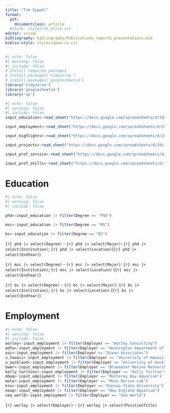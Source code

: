 ```yaml
---
title: "Tim Sippel"
format: 
  pdf:
    documentclass: article
  #style: styles/CV_Style.css
editor: visual
bibliography: bibliography/Publications_reports_presentations.bib
biblio-style: styles/apaa-cv.csl
---
```


```r
#| echo: false
#| warning: false
#| include: false
# Install required packages
# install.packages('tidyverse')
# install.packages('googlesheets4')
library('tidyverse')
library('googlesheets4')
library('sp')
```

```r
#| echo: false
#| warning: false
#| include: false
input_education<-read_sheet("https://docs.google.com/spreadsheets/d/19s1p6Xr73FTJmM69JTP5Jn807aG1K8VPsoimNpXw3xw/edit", sheet = "Education")

input_employment<-read_sheet("https://docs.google.com/spreadsheets/d/19s1p6Xr73FTJmM69JTP5Jn807aG1K8VPsoimNpXw3xw/edit", sheet = "Employment")

input_highlights<-read_sheet("https://docs.google.com/spreadsheets/d/19s1p6Xr73FTJmM69JTP5Jn807aG1K8VPsoimNpXw3xw/edit", sheet = "Highlights")

input_projects<-read_sheet("https://docs.google.com/spreadsheets/d/19s1p6Xr73FTJmM69JTP5Jn807aG1K8VPsoimNpXw3xw/edit", sheet = "Projects")

input_prof_service<-read_sheet("https://docs.google.com/spreadsheets/d/19s1p6Xr73FTJmM69JTP5Jn807aG1K8VPsoimNpXw3xw/edit", sheet = "Professional Service")

input_prof_skills<-read_sheet("https://docs.google.com/spreadsheets/d/19s1p6Xr73FTJmM69JTP5Jn807aG1K8VPsoimNpXw3xw/edit", sheet = "Skills & Qualifications")
```

# Education

```r
#| echo: false
#| warning: false
#| include: false

phd<-input_education |> filter(Degree == "PhD")

msc<-input_education |> filter(Degree == "MS")

bs<-input_education |> filter(Degree == "BS")
```

`{r} phd |> select(Degree)` - `{r} phd |> select(Major)`: `{r} phd |> select(Institution)`; `{r} phd |> select(Location)`(`{r} phd |> select(EndYear)`)

`{r} msc |> select(Degree)` - `{r} msc |> select(Major)`: `{r} msc |> select(Institution)`; `{r} msc |> select(Location)` (`{r} msc |> select(EndYear)`)

`{r} bs |> select(Degree)` - `{r} bs |> select(Major)`: `{r} bs |> select(Institution)`; `{r} bs |> select(Location)` (`{r} bs |> select(EndYear)`)

# Employment

```r
#| echo: false
#| warning: false
#| include: false
worley<-input_employment |> filter(Employer == "Worley Consulting")
wdfw<-input_employment |> filter(Employer == "Washington Department of Fish and Wildlife")
oai<-input_employment |> filter(Employer == "Ocean Associates")
u_hawaii<-input_employment |> filter(Employer == "University of Hawaii")
u_auckland<-input_employment |> filter(Employer == "University of Auckland")
bwmr<-input_employment |> filter(Employer == "Bluewater Marine Research")
kelly_tarltons<-input_employment |> filter(Employer == "Kelly Tarlton's Aquarium")
mbaq<-input_employment |> filter(Employer == "Monterey Bay Aquarium")
mote<-input_employment |> filter(Employer == "Mote Marine Lab")
ksu<-input_employment |> filter(Employer == "Kansas State University")
neaq<-input_employment |> filter(Employer == "New England Aquarium")
sea_world<-input_employment |> filter(Employer == "Sea World")
```

`{r} worley |> select(Employer)` - `{r} worley |> select(PositionTitle)`

